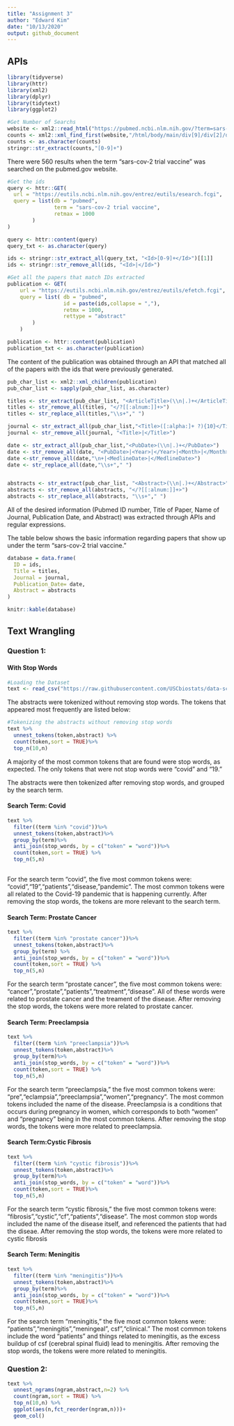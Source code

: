 ```yaml
---
title: "Assignment 3"
author: "Edward Kim"
date: "10/13/2020"
output: github_document
---
```


## APIs

```r
library(tidyverse)
library(httr)
library(xml2)
library(dplyr)
library(tidytext)
library(ggplot2)
```



```r
#Get Number of Searchs 
website <- xml2::read_html("https://pubmed.ncbi.nlm.nih.gov/?term=sars-cov-2+trial+vaccine")
counts <- xml2::xml_find_first(website,"/html/body/main/div[9]/div[2]/div[2]/div[1]/span")
counts <- as.character(counts)
stringr::str_extract(counts,"[0-9]+")

```
There were 560 results when the term "sars-cov-2 trial vaccine" was searched on the pubmed.gov website. 

```r
#Get the ids
query <- httr::GET(
  url = "https://eutils.ncbi.nlm.nih.gov/entrez/eutils/esearch.fcgi",
  query = list(db = "pubmed",
               term = "sars-cov-2 trial vaccine",
               retmax = 1000
        )
)

query <- httr::content(query)
query_txt <- as.character(query)

ids <- stringr::str_extract_all(query_txt, "<Id>[0-9]+</Id>")[[1]]
ids <- stringr::str_remove_all(ids, "<Id>|</Id>")
```

```r
#Get all the papers that match IDs extracted
publication <- GET(
    url = "https://eutils.ncbi.nlm.nih.gov/entrez/eutils/efetch.fcgi",
    query = list( db = "pubmed",
                  id = paste(ids,collapse = ","),
                  retmx = 1000,
                  rettype = "abstract"
        )
    )

publication <- httr::content(publication)
publication_txt <- as.character(publication)
```

The content of the publication was obtained through an API that matched all of the papers with the ids that were previously generated. 

```r
pub_char_list <- xml2::xml_children(publication)
pub_char_list <- sapply(pub_char_list, as.character)
```



```r
titles <- str_extract(pub_char_list, "<ArticleTitle>(\\n|.)+</ArticleTitle>")
titles <- str_remove_all(titles, "</?[[:alnum:]]+>")
titles <- str_replace_all(titles,"\\s+"," ")

journal <- str_extract_all(pub_char_list,"<Title>([:alpha:]+ ?){10}</Title>")
journal <- str_remove_all(journal, "<Title>|</Title>")

date <- str_extract_all(pub_char_list,"<PubDate>(\\n|.)+</PubDate>")
date <- str_remove_all(date, "<PubDate>|<Year>|</Year>|<Month>|</Month>|<Day>|</Day>|</PubDate>")
date <-str_remove_all(date,"\n+|<MedlineDate>|</MedlineDate>")
date <- str_replace_all(date,"\\s+"," ")


abstracts <- str_extract(pub_char_list, "<Abstract>(\\n|.)+</Abstract>")
abstracts <- str_remove_all(abstracts, "</?[[:alnum:]]+>")
abstracts <- str_replace_all(abstracts, "\\s+"," ")

```


All of the desired information (Pubmed ID number, Title of Paper, Name of Journal, Publication Date, and Abstract) was extracted through APIs and regular expressions. 

The table below shows the basic information regarding papers that show up under the term "sars-cov-2 trial vaccine."

```r

database = data.frame(
  ID = ids,
  Title = titles,
  Journal = journal,
  Publication_Date= date,
  Abstract = abstracts
)

knitr::kable(database)

```

## Text Wrangling 

### Question 1:

#### With Stop Words

```r
#Loading the Dataset 
text <- read_csv("https://raw.githubusercontent.com/USCbiostats/data-science-data/master/03_pubmed/pubmed.csv")
```

The abstracts were tokenized without removing stop words. The tokens that appeared most frequently are listed below:

```r
#Tokenizing the abstracts without removing stop words 
text %>% 
  unnest_tokens(token,abstract) %>% 
  count(token,sort = TRUE)%>% 
  top_n(10,n)

```

A majority of the most common tokens that are found were stop words, as expected. The only tokens that were not stop words were "covid" and "19." 

The abstracts were then tokenized after removing stop words, and grouped by the search term. 

#### Search Term: Covid

```r
text %>% 
  filter((term %in% "covid"))%>%
  unnest_tokens(token,abstract)%>%
  group_by(term)%>%
  anti_join(stop_words, by = c("token" = "word"))%>%
  count(token,sort = TRUE) %>%
  top_n(5,n)
  
```

For the search term "covid", the five most common tokens were: "covid","19","patients","disease,"pandemic". The most common tokens were all related to the Covid-19 pandemic that is happening currently. After removing the stop words, the tokens are more relevant to the search term. 

#### Search Term: Prostate Cancer

```r
text %>% 
  filter((term %in% "prostate cancer"))%>%
  unnest_tokens(token,abstract)%>%
  group_by(term) %>%
  anti_join(stop_words, by = c("token" = "word"))%>%
  count(token,sort = TRUE) %>%
  top_n(5,n)
````

For the search term "prostate cancer", the five most common tokens were: "cancer","prostate","patients","treatment","disease". All of these words were related to prostate cancer and the treament of the disease. After removing the stop words, the tokens were more related to prostate cancer. 

#### Search Term: Preeclampsia

```r
text %>% 
  filter((term %in% "preeclampsia"))%>%
  unnest_tokens(token,abstract)%>%
  group_by(term)%>%
  anti_join(stop_words, by = c("token" = "word"))%>%
  count(token,sort = TRUE) %>%
  top_n(5,n)
````

For the search term "preeclampsia," the five most common tokens were: "pre","eclampsia","preeclampsia","women","pregnancy". The most common tokens included the name of the disease. Preeclampsia is a conditions that occurs during pregnancy in women, which corresponds to both "women" and "pregnancy" being in the most common tokens. After removing the stop words, the tokens were more related to preeclampsia.

#### Search Term:Cystic Fibrosis

```r
text %>% 
  filter((term %in% "cystic fibrosis"))%>%
  unnest_tokens(token,abstract)%>%
  group_by(term)%>%
  anti_join(stop_words, by = c("token" = "word"))%>%
  count(token,sort = TRUE)%>%
  top_n(5,n)
```

For the search term "cystic fibrosis," the five most common tokens were: "fibrosis","cystic","cf","patients","disease". The most common stop words included the name of the disease itself, and referenced the patients that had the diseae. After removing the stop words, the tokens were more related to cystic fibrosis 

#### Search Term: Meningitis 

```r
text %>% 
  filter((term %in% "meningitis"))%>%
  unnest_tokens(token,abstract)%>%
  group_by(term)%>%
  anti_join(stop_words, by = c("token" = "word"))%>%
  count(token,sort = TRUE)%>%
  top_n(5,n)
```

For the search term "meningitis," the five most common tokens were: "patients","meningitis","meningeal", csf","clinical." The most common tokens include the word "patients" and things related to meningitis, as the excess buildup of csf (cerebral spinal fluid) lead to meningitis. After removing the stop words, the tokens were more related to meningitis. 

### Question 2: 

```r
text %>% 
  unnest_ngrams(ngram,abstract,n=2) %>%
  count(ngram,sort = TRUE) %>%
  top_n(10,n) %>%
  ggplot(aes(n,fct_reorder(ngram,n)))+
  geom_col()
  
```
